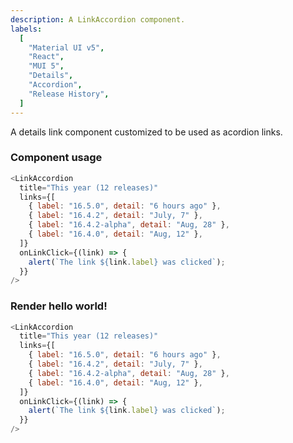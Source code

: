 ```yaml
---
description: A LinkAccordion component.
labels:
  [
    "Material UI v5",
    "React",
    "MUI 5",
    "Details",
    "Accordion",
    "Release History",
  ]
---
```



A details link component customized to be used as acordion links.

### Component usage

```js
<LinkAccordion
  title="This year (12 releases)"
  links={[
    { label: "16.5.0", detail: "6 hours ago" },
    { label: "16.4.2", detail: "July, 7" },
    { label: "16.4.2-alpha", detail: "Aug, 28" },
    { label: "16.4.0", detail: "Aug, 12" },
  ]}
  onLinkClick={(link) => {
    alert(`The link ${link.label} was clicked`);
  }}
/>
```

### Render hello world!

```js live
<LinkAccordion
  title="This year (12 releases)"
  links={[
    { label: "16.5.0", detail: "6 hours ago" },
    { label: "16.4.2", detail: "July, 7" },
    { label: "16.4.2-alpha", detail: "Aug, 28" },
    { label: "16.4.0", detail: "Aug, 12" },
  ]}
  onLinkClick={(link) => {
    alert(`The link ${link.label} was clicked`);
  }}
/>
```
